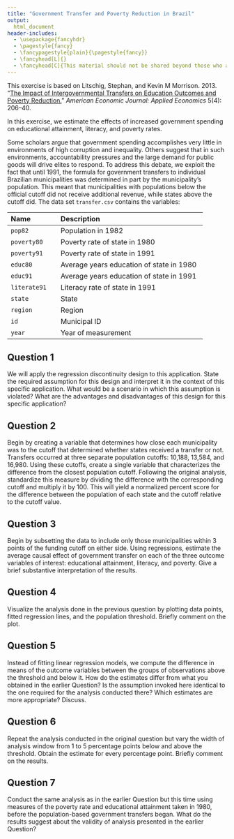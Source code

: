 ```yaml
---
title: "Government Transfer and Poverty Reduction in Brazil"
output: 
  html_document
header-includes:
  - \usepackage{fancyhdr}
  - \pagestyle{fancy}
  - \fancypagestyle{plain}{\pagestyle{fancy}}
  - \fancyhead[L]{}
  - \fancyhead[C]{This material should not be shared beyond those who are enrolled in this class}
---
```


This exercise is based on
Litschig, Stephan, and Kevin M Morrison. 2013. “[The Impact of Intergovernmental Transfers on Education Outcomes and Poverty Reduction.](http://dx.doi.org/10.1257/app.5.4.206)” *American Economic Journal: Applied Economics* 5(4): 206–40. 

In this exercise, we estimate the effects of increased government
spending on educational attainment, literacy, and poverty
rates.

Some
scholars argue that government spending accomplishes very little in
environments of high corruption and inequality. Others suggest that in
such environments, accountability pressures and the large demand for
public goods will drive elites to respond.  To address this debate, we
exploit the fact that until 1991, the formula for government transfers
to individual Brazilian municipalities was determined in part by the
municipality's population. This meant that municipalities with
populations below the official cutoff did not receive additional
revenue, while states above the cutoff did.  The data set
`transfer.csv` contains the variables:

--------------------------------------------------------------------------------
 Name                Description
 ------------------- ---------------------------------------------------------
 `pop82`             Population in 1982
 
 `poverty80`         Poverty rate of state in 1980
 
 `poverty91`         Poverty rate of state in 1991
 
 `educ80`            Average years education of state in 1980
 
 `educ91`            Average years education of state in 1991
 
 `literate91`        Literacy rate of state in 1991
 
 `state`             State
 
 `region`            Region
 
 `id`                Municipal ID
 
 `year`              Year of measurement
--------------------------------------------------------------------------------

## Question 1

We will apply the regression discontinuity design to this
  application.  State the required assumption for this design and
  interpret it in the context of this specific application.  What
  would be a scenario in which this assumption is violated?  What are
  the advantages and disadvantages of this design for this specific
  application?

## Question 2

Begin by creating a variable that determines how close each
  municipality was to the cutoff that determined whether states
  received a transfer or not. Transfers occurred at three separate
  population cutoffs: 10,188, 13,584, and 16,980. Using these cutoffs,
  create a single variable that characterizes the difference from the
  closest population cutoff.  Following the original analysis,
  standardize this measure by dividing the difference with the
  corresponding cutoff and multiply it by 100.  This will yield a
  normalized percent score for the difference between the population
  of each state and the cutoff relative to the cutoff value.

## Question 3

Begin by subsetting the data to include
  only those municipalities within 3 points of the funding cutoff on
  either side.  Using regressions, estimate the average causal effect
  of government transfer on each of the three outcome variables of
  interest: educational attainment, literacy, and poverty.  Give a
  brief substantive interpretation of the results.

## Question 4

Visualize the analysis done in the previous question by plotting
  data points, fitted regression lines, and the population threshold.
  Briefly comment on the plot.

## Question 5
Instead of fitting linear regression models, we compute the
  difference in means of the outcome variables between the groups of
  observations above the threshold and below it.  How do the estimates
  differ from what you obtained in the earlier Question?  Is
  the assumption invoked here identical to the one required for the
  analysis conducted there?  Which
  estimates are more appropriate?  Discuss.

## Question 6

Repeat the analysis conducted in the original question
  but vary the width of analysis window from 1 to 5 percentage points
  below and above the threshold.  Obtain the estimate for every
  percentage point.  Briefly comment on the results.

## Question 7

Conduct the same analysis as in the
  earlier Question but this time using measures of the
  poverty rate and educational attainment taken in 1980, before the
  population-based government transfers began. What do the results
  suggest about the validity of analysis presented in
  the earlier Question?
